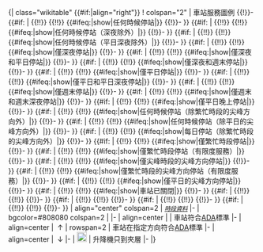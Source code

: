 <includeonly>{| class="wikitable" {{#if:{{{alignright|}}}|align="right"}}
! colspan="2" | 車站服務圖例
{{!}}-
{{#if:{{{alltimes|}}} |
{{!!}} {{NYCS SSI|alltimes}}
{{!!}} {{#ifeq:{{{alltimes|}}}|show|任何時候停站|{{{alltimes|}}}}}
{{!}}-
}}
{{#if:{{{allexceptnights|}}} |
{{!!}} {{NYCS SSI|allexceptnights}}
{{!!}} {{#ifeq:{{{allexceptnights|}}}|show|任何時候停站（深夜除外）|{{{allexceptnights|}}}}}
{{!}}-
}}
{{#if:{{{allexceptweekdaynights|}}} |
{{!!}} {{NYCS SSI|allexceptweekdaynights}}
{{!!}} {{#ifeq:{{{allexceptweekdaynights|}}}|show|任何時候停站（平日深夜除外）|{{{allexceptweekdaynights|}}}}}
{{!}}-
}}
{{#if:{{{nightsonly|}}} |
{{!!}} {{NYCS SSI|nightsonly}}
{{!!}} {{#ifeq:{{{nightsonly|}}}|show|僅深夜停站|{{{nightsonly|}}}}}
{{!}}-
}}
{{#if:{{{nightsweekdays|}}} |
{{!!}} {{NYCS SSI|nightsweekdays}}
{{!!}} {{#ifeq:{{{nightsweekdays|}}}|show|僅深夜和平日停站|{{{nightsweekdays|}}}}}
{{!}}-
}}
{{#if:{{{nightsweekends|}}} |
{{!!}} {{NYCS SSI|nightsweekends}}
{{!!}} {{#ifeq:{{{nightsweekends|}}}|show|僅深夜和週末停站|{{{nightsweekends|}}}}}
{{!}}-
}}
{{#if:{{{weekdaysonly|}}} |
{{!!}} {{NYCS SSI|weekdaysonly}}
{{!!}} {{#ifeq:{{{weekdaysonly|}}}|show|僅平日停站|{{{weekdaysonly|}}}}}
{{!}}-
}}
{{#if:{{{weekdaysnights|}}} |
{{!!}} {{NYCS SSI|weekdaysnights}}
{{!!}} {{#ifeq:{{{weekdaysnights|}}}|show|僅平日和平日深夜停站|{{{weekdaysnights|}}}}}
{{!}}-
}}
{{#if:{{{weekendsonly|}}} |
{{!!}} {{NYCS SSI|weekendsonly}}
{{!!}} {{#ifeq:{{{weekendsonly|}}}|show|僅週末停站|{{{weekendsonly|}}}}}
{{!}}-
}}
{{#if:{{{weekendsnights|}}} |
{{!!}} {{NYCS SSI|weekendsnights}}
{{!!}} {{#ifeq:{{{weekendsnights|}}}|show|僅週末和週末深夜停站|{{{weekendsnights|}}}}}
{{!}}-
}}
{{#if:{{{eveningsonly|}}} |
{{!!}} {{NYCS SSI|eveningsonly}}
{{!!}} {{#ifeq:{{{eveningsonly|}}}|show|僅平日晚上停站|{{{eveningsonly|}}}}}
{{!}}-
}}
{{#if:{{{allexceptrush|}}} |
{{!!}} {{NYCS SSI|allexceptrush}}
{{!!}} {{#ifeq:{{{allexceptrush|}}}|show|任何時候停站（除繁忙時段的尖峰方向外）|{{{allexceptrush|}}}}}
{{!}}-
}}
{{#if:{{{allexceptweekdays|}}} |
{{!!}} {{NYCS SSI|allexceptweekdays}}
{{!!}} {{#ifeq:{{{allexceptweekdays|}}}|show|任何時候停站（除平日的尖峰方向外）|{{{allexceptweekdays|}}}}}
{{!}}-
}}
{{#if:{{{dailyexceptrush|}}} |
{{!!}} {{NYCS SSI|dailyexceptrush}}
{{!!}} {{#ifeq:{{{dailyexceptrush|}}}|show|每日停站（除繁忙時段的尖峰方向外）|{{{dailyexceptrush|}}}}}
{{!}}-
}}
{{#if:{{{rushonly|}}} |
{{!!}} {{NYCS SSI|rushonly}}
{{!!}} {{#ifeq:{{{rushonly|}}}|show|僅繁忙時段停站|{{{rushonly|}}}}}
{{!}}-
}}
{{#if:{{{limitedrush|}}} |
{{!!}} {{NYCS SSI|limitedrush}}
{{!!}} {{#ifeq:{{{limitedrush|}}}|show|僅繁忙時段停站（有限度服務）|{{{limitedrush|}}}}}
{{!}}-
}}
{{#if:{{{rushpeak|}}} |
{{!!}} {{NYCS SSI|rushpeak}}
{{!!}} {{#ifeq:{{{rushpeak|}}}|show|僅尖峰時段的尖峰方向停站|{{{rushpeak|}}}}}
{{!}}-
}}
{{#if:{{{limitedrushpeak|}}} |
{{!!}} {{NYCS SSI|limitedrushpeak}}
{{!!}} {{#ifeq:{{{limitedrushpeak|}}}|show|僅繁忙時段的尖峰方向停站（有限度服務）|{{{limitedrushpeak|}}}}}
{{!}}-
}}
{{#if:{{{weekdayspeak|}}} |
{{!!}} {{NYCS SSI|weekdayspeak}}
{{!!}} {{#ifeq:{{{weekdayspeak|}}}|show|僅平日的尖峰方向停站|{{{weekdayspeak|}}}}}
{{!}}-
}}
{{#if:{{{closed|}}} |
{{!!}} {{NYCS SSI|closed}}
{{!!}} {{#ifeq:{{{closed|}}}|show|車站已關閉|{{{closed|}}}}}
{{!}}-
}}
{{#if:{{{custom_icon_1|}}} |
{{!!}} {{NYCS SSI|{{{custom_icon_1}}}}}
{{!!}} {{{custom_text_1}}}
{{!}}-
}}
{{#if:{{{custom_icon_2|}}} |
{{!!}} {{NYCS SSI|{{{custom_icon_2}}}}}
{{!!}} {{{custom_text_2}}}
{{!}}-
}}
{{#if:{{{custom_icon_3|}}} |
{{!!}} {{NYCS SSI|{{{custom_icon_3}}}}}
{{!!}} {{{custom_text_3}}}
{{!}}-
}}
{{#if:{{{custom_icon_4|}}} |
{{!!}} {{NYCS SSI|{{{custom_icon_4}}}}}
{{!!}} {{{custom_text_4}}}
{{!}}-
}}
| align="center" colspan=2 | <small>''[[紐約地鐵服務路線列表#時段|時段資料]]''</small>
|-
| bgcolor=#808080 colspan=2 |
|-
| align=center | {{access icon}}
| 車站符合[[美國殘疾人法案|ADA]]標準
|-
| align=center | {{access icon}}&nbsp;&uarr;
| rowspan=2 | 車站在指定方向符合[[美國殘疾人法案|ADA]]標準
|-
| align=center | {{access icon}}&nbsp;&darr;
|-
| [[File:Aiga elevator.svg|20px]]
| 升降機只到夾層
|-
|}</includeonly><noinclude>
{{Documentation}}
<!-- PLEASE ADD THIS TEMPLATE'S CATEGORIES AND INTERWIKIS TO THE /doc SUBPAGE, THANKS -->
</noinclude>